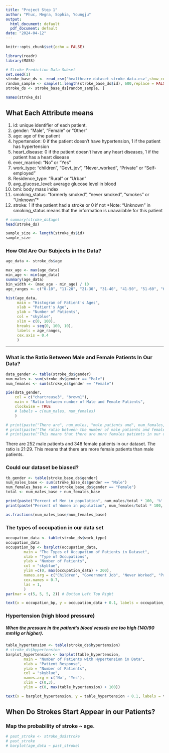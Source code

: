 ```yaml
---
title: "Project Step 1"
author: "Phuc, Megna, Sophia, Youngju"
output:
  html_document: default
  pdf_document: default
date: "2024-04-12"
---
```


```r
knitr::opts_chunk$set(echo = FALSE)
```


```r
library(readr)
library(MASS)
```

```r
# Stroke Prediction Data Subset
set.seed(1)
stroke_base_ds <- read_csv('healthcare-dataset-stroke-data.csv',show_col_types = FALSE)
random_sample <- sample(1:length(stroke_base_ds$id), 600,replace = FALSE)
stroke_ds <- stroke_base_ds[random_sample, ]
```

```r
names(stroke_ds)
```
## What Each Attribute means
1) id: unique identifier of each patient.
2) gender: "Male", "Female" or "Other"
3) age: age of the patient
4) hypertension: 0 if the patient doesn't have hypertension, 1 if the patient has hypertension
5) heart_disease: 0 if the patient doesn't have any heart diseases, 1 if the patient has a heart disease
6) ever_married: "No" or "Yes"
7) work_type: "children", "Govt_jov", "Never_worked", "Private" or "Self-employed"
8) Residence_type: "Rural" or "Urban"
9) avg_glucose_level: average glucose level in blood
10) bmi: body mass index
11) smoking_status: "formerly smoked", "never smoked", "smokes" or "Unknown"*
12) stroke: 1 if the patient had a stroke or 0 if not
*Note: "Unknown" in smoking_status means that the information is unavailable for this patient


```r
# summary(stroke_ds$age)
head(stroke_ds)
```

```r
sample_size <- length(stroke_ds$id)
sample_size
```

### How Old Are Our Subjects in the Data?

```r
age_data <- stroke_ds$age

max_age <- max(age_data)
min_age <- min(age_data)
summary(age_data)
bin_width <- (max_age - min_age) / 10
age_ranges <- c("0-10", "11-20", "21-30", "31-40", "41-50", "51-60", "61-70", "71-80", "81-90", "91-100")

hist(age_data,
     main = "Histogram of Patient's Ages",
     xlab = "Patient's Age",
     ylab = "Number of Patients",
     col = "skyblue",
     xlim = c(0, 100),
     breaks = seq(0, 100, 10),
     labels = age_ranges,
     cex.axis = 0.4
     )
```

<hr>

### What is the Ratio Between Male and Female Patients In Our Data?
```r
data_gender <- table(stroke_ds$gender)
num_males <- sum(stroke_ds$gender == "Male")
num_females <- sum(stroke_ds$gender == "Female")

pie(data_gender, 
    col = c("chartreuse3", "brown1"),
    main = "Ratio between number of Male and Female Patients",
    clockwise = TRUE
    # labels = c(num_males, num_females)
    )

# print(paste("There are", num_males, "male patients and", num_females, "female patients", "in our dataset."))
# print(paste("The ratio between the number of male patients and female patients is", as.fractions(num_males/num_females)))
# print(paste("This means that there are more females patients in our data than male patients."))
```
There are 252 male patients and 348 female patients in our dataset.
The ratio is 21:29.
This means that there are more female patients than male patients.

### Could our dataset be biased?
```r
tb_gender <- table(stroke_base_ds$gender)
num_males_base <- sum(stroke_base_ds$gender == "Male")
num_females_base <- sum(stroke_base_ds$gender == "Female")
total <- num_males_base + num_females_base

print(paste("Percent of Men in population", num_males/total * 100, '%' ))
print(paste("Percent of Women in population", num_females/total * 100, '%'))

as.fractions(num_males_base/num_females_base)

```


### The types of occupation in our data set
```r
occupation_data <- table(stroke_ds$work_type)
occupation_data
occupation_bp <- barplot(occupation_data, 
        main = "The Types of Occupation of Patients in Dataset", 
        xlab = "Type of Occupations",
        ylab = "Number of Patients",
        col = "skyblue",
        ylim =c(0, max(occupation_data) + 200),
        names.arg = c("Children", "Government Job", "Never Worked", "Private", "Self Employed"),
        cex.names = 0.7,
        las = 1,
        )
par(mar = c(5, 5, 5, 2)) # Bottom Left Top Right

text(x = occupation_bp, y = occupation_data + 0.1, labels = occupation_data, pos = 3)
```


### Hypertension (high blood pressure)
##### When the pressure in the patient's blood vessels are too high (140/90 mmHg or higher).\newline

```r
table_hypertension <- table(stroke_ds$hypertension)
# stroke_ds$hypertension
barplot_hypertension <- barplot(table_hypertension,
        main = "Number of Patients with Hypertension in Data", 
        xlab = "Patient Response", 
        ylab = "Number of Patients",
        col = "skyblue",
        names.arg = c('No', 'Yes'),
        xlim = c(0,3),
        ylim = c(0, max(table_hypertension) + 100))

text(x = barplot_hypertension, y = table_hypertension + 0.1, labels = table_hypertension, pos = 3)
```


## When Do Strokes Start Appear in our Patients?
### Map the probability of stroke ~ age.
```r
# past_stroke <- stroke_ds$stroke
# past_stroke
# barplot(age_data ~ past_stroke)

```



